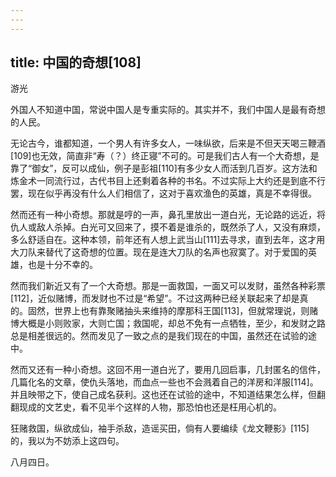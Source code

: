 ```yaml
---
---
---
```

title: 中国的奇想[108]
---




游光

外国人不知道中国，常说中国人是专重实际的。其实并不，我们中国人是最有奇想的人民。

无论古今，谁都知道，一个男人有许多女人，一味纵欲，后来是不但天天喝三鞭酒[109]也无效，简直非“寿（？）终正寝”不可的。可是我们古人有一个大奇想，是靠了“御女”，反可以成仙，例子是彭祖[110]有多少女人而活到几百岁。这方法和炼金术一同流行过，古代书目上还剩着各种的书名。不过实际上大约还是到底不行罢，现在似乎再没有什么人们相信了，这对于喜欢渔色的英雄，真是不幸得很。

然而还有一种小奇想。那就是哼的一声，鼻孔里放出一道白光，无论路的远近，将仇人或敌人杀掉。白光可又回来了，摸不着是谁杀的，既然杀了人，又没有麻烦，多么舒适自在。这种本领，前年还有人想上武当山[111]去寻求，直到去年，这才用大刀队来替代了这奇想的位置。现在是连大刀队的名声也寂寞了。对于爱国的英雄，也是十分不幸的。

然而我们新近又有了一个大奇想。那是一面救国，一面又可以发财，虽然各种彩票[112]，近似赌博，而发财也不过是“希望”。不过这两种已经关联起来了却是真的。固然，世界上也有靠聚赌抽头来维持的摩那科王国[113]，但就常理说，则赌博大概是小则败家，大则亡国；救国呢，却总不免有一点牺牲，至少，和发财之路总是相差很远的。然而发见了一致之点的是我们现在的中国，虽然还在试验的途中。

然而又还有一种小奇想。这回不用一道白光了，要用几回启事，几封匿名的信件，几篇化名的文章，使仇头落地，而血点一些也不会溅着自己的洋房和洋服[114]。并且映带之下，使自己成名获利。这也还在试验的途中，不知道结果怎么样，但翻翻现成的文艺史，看不见半个这样的人物，那恐怕也还是枉用心机的。

狂赌救国，纵欲成仙，袖手杀敌，造谣买田，倘有人要编续《龙文鞭影》[115]的，我以为不妨添上这四句。

八月四日。